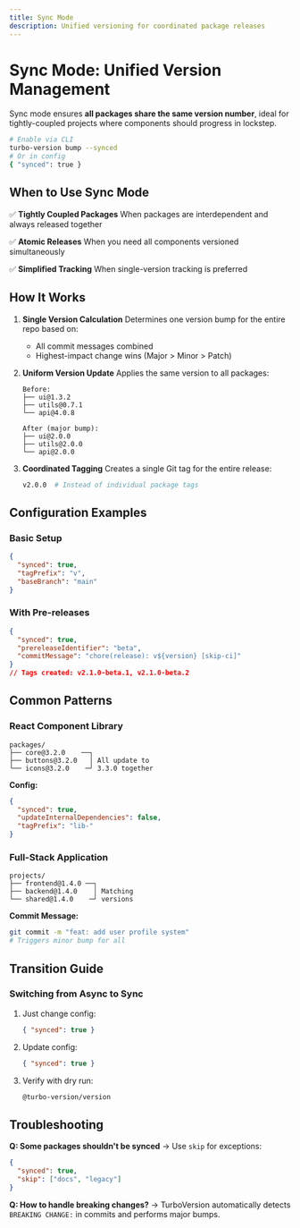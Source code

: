 ```yaml
---
title: Sync Mode
description: Unified versioning for coordinated package releases
---
```


# Sync Mode: Unified Version Management

Sync mode ensures **all packages share the same version number**, ideal for tightly-coupled projects where components should progress in lockstep.

```bash
# Enable via CLI
turbo-version bump --synced
# Or in config
{ "synced": true }
```

## When to Use Sync Mode

✅ **Tightly Coupled Packages**
   When packages are interdependent and always released together

✅ **Atomic Releases**
   When you need all components versioned simultaneously

✅ **Simplified Tracking**
   When single-version tracking is preferred


## How It Works

1. **Single Version Calculation**
   Determines one version bump for the entire repo based on:
   - All commit messages combined
   - Highest-impact change wins (Major > Minor > Patch)

2. **Uniform Version Update**
   Applies the same version to all packages:
   ```
   Before:
   ├── ui@1.3.2
   ├── utils@0.7.1
   └── api@4.0.8

   After (major bump):
   ├── ui@2.0.0
   ├── utils@2.0.0
   └── api@2.0.0
   ```

3. **Coordinated Tagging**
   Creates a single Git tag for the entire release:
   ```bash
   v2.0.0  # Instead of individual package tags
   ```

## Configuration Examples

### Basic Setup
```json
{
  "synced": true,
  "tagPrefix": "v",
  "baseBranch": "main"
}
```

### With Pre-releases
```json
{
  "synced": true,
  "prereleaseIdentifier": "beta",
  "commitMessage": "chore(release): v${version} [skip-ci]"
}
// Tags created: v2.1.0-beta.1, v2.1.0-beta.2
```

## Common Patterns

### React Component Library
```text
packages/
├── core@3.2.0    ──┐
├── buttons@3.2.0   │ All update to
└── icons@3.2.0    ─┘ 3.3.0 together
```
**Config:**
```json
{
  "synced": true,
  "updateInternalDependencies": false,
  "tagPrefix": "lib-"
}
```

### Full-Stack Application
```text
projects/
├── frontend@1.4.0 ──┐
├── backend@1.4.0    │ Matching
└── shared@1.4.0    ─┘ versions
```
**Commit Message:**
```bash
git commit -m "feat: add user profile system"
# Triggers minor bump for all
```

## Transition Guide

### Switching from Async to Sync
1. Just change config:
   ```json
   { "synced": true }
   ```
2. Update config:
   ```json
   { "synced": true }
   ```
3. Verify with dry run:
   ```bash
   @turbo-version/version
   ```

## Troubleshooting

**Q: Some packages shouldn't be synced**
→ Use `skip` for exceptions:
```json
{
  "synced": true,
  "skip": ["docs", "legacy"]
}
```

**Q: How to handle breaking changes?**
→ TurboVersion automatically detects `BREAKING CHANGE:` in commits and performs major bumps.
